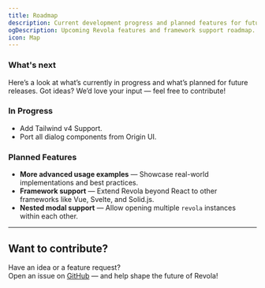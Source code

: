 ```yaml
---
title: Roadmap
description: Current development progress and planned features for future releases.
ogDescription: Upcoming Revola features and framework support roadmap.
icon: Map
---
```


### What's next

Here’s a look at what’s currently in progress and what’s planned for future releases.
Got ideas? We’d love your input — feel free to contribute!

### In Progress

- Add Tailwind v4 Support.
- Port all dialog components from Origin UI.

### Planned Features

- **More advanced usage examples** — Showcase real-world implementations and best practices.
- **Framework support** — Extend Revola beyond React to other frameworks like Vue, Svelte, and Solid.js.
- **Nested modal support** — Allow opening multiple `revola` instances within each other.

---

## Want to contribute?

Have an idea or a feature request?  
Open an issue on [GitHub](https://github.com/SameerJS6/revola/issues) — and help shape the future of Revola!
